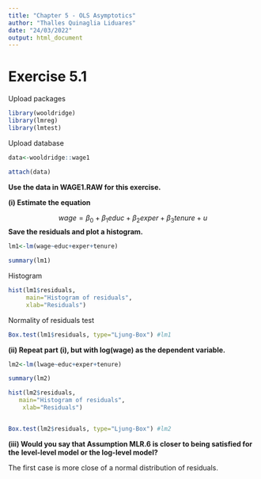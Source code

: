 ---
title: "Chapter 5 - OLS Asymptotics"
author: "Thalles Quinaglia Liduares"
date: "24/03/2022"
output: html_document
---


# Exercise 5.1

Upload packages 

```{r, warning=FALSE, message=FALSE}

library(wooldridge)
library(lmreg)
library(lmtest)

```

Upload database

```{r}

data<-wooldridge::wage1

attach(data)

```
**Use the data in WAGE1.RAW for this exercise.**

**(i) Estimate the equation**

$$wage=\beta_0+\beta_1educ+\beta_2exper+\beta_3tenure+u$$
**Save the residuals and plot a histogram.**

```{r}

lm1<-lm(wage~educ+exper+tenure)

summary(lm1)


```

Histogram

```{r}

hist(lm1$residuals,
     main="Histogram of residuals",
     xlab="Residuals")

```

Normality of residuals test

```{r}

Box.test(lm1$residuals, type="Ljung-Box") #lm1

```





**(ii) Repeat part (i), but with log(wage) as the dependent variable.**

```{r}

lm2<-lm(lwage~educ+exper+tenure)

summary(lm2)

hist(lm2$residuals,
   main="Histogram of residuals",
    xlab="Residuals")



```
```{r}
Box.test(lm2$residuals, type="Ljung-Box") #lm2
```


**(iii) Would you say that Assumption MLR.6 is closer to being satisfied for the**
**level-level model or the log-level model?**

The first case is more close of a normal distribution of residuals.


